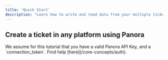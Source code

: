 ```yaml
---
title: 'Quick Start'
description: "Learn how to write and read data from your multiple ticketing platforms"
---
```


## Create a ticket in any platform using Panora

<Check>
We assume for this tutorial that you have a valid Panora API Key, and a `connection_token`. Find help [here](/core-concepts/auth).
</Check>

<Steps>
    <Step title="Create a free account, or run the self-hosted version:">
    </Step>
</Steps>


